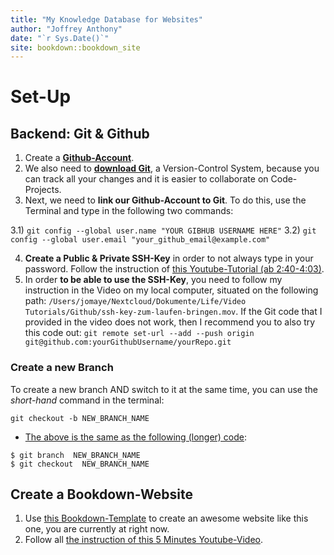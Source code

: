 ```yaml
--- 
title: "My Knowledge Database for Websites"
author: "Joffrey Anthony"
date: "`r Sys.Date()`"
site: bookdown::bookdown_site
---
```


# Set-Up 

## Backend: Git & Github

1) Create a **[Github-Account](https://github.com)**.
2) We also need to **[download Git](https://git-scm.com/download)**, a Version-Control System, because you can track all your changes and it is easier to collaborate on Code-Projects.
3) Next, we need to **link our Github-Account to Git**. To do this, use the Terminal and type in the following two commands:

  3.1) `git config --global user.name "YOUR GIBHUB USERNAME HERE"`
  3.2) `git config --global user.email "your_github_email@example.com"`
  
4) **Create a Public & Private SSH-Key** in order to not always type in your password. Follow the instruction of [this Youtube-Tutorial (ab 2:40-4:03)](https://www.youtube.com/watch?v=HfTXHrWMGVY&t=2m40s).
5) In order **to be able to use the SSH-Key**, you need to follow my instruction in the Video on my local computer, situated on the following path: `/Users/jomaye/Nextcloud/Dokumente/Life/Video Tutorials/Github/ssh-key-zum-laufen-bringen.mov`. If the Git code that I provided in the video does not work, then I recommend you to also try this code out: `git remote set-url --add --push origin git@github.com:yourGithubUsername/yourRepo.git`

### Create a new Branch

To create a new branch AND switch to it at the same time, you can use the _short-hand_ command in the terminal:

```
git checkout -b NEW_BRANCH_NAME
```

- <u>The above is the same as the following (longer) code</u>:

```
$ git branch  NEW_BRANCH_NAME
$ git checkout  NEW_BRANCH_NAME
```


## Create a Bookdown-Website

1) Use [this Bookdown-Template](https://github.com/jtr13/bookdown-template) to create an awesome website like this one, you are currently at right now.
2) Follow all [the instruction of this 5 Minutes Youtube-Video](https://www.youtube.com/watch?v=m5D-yoH416Y).
